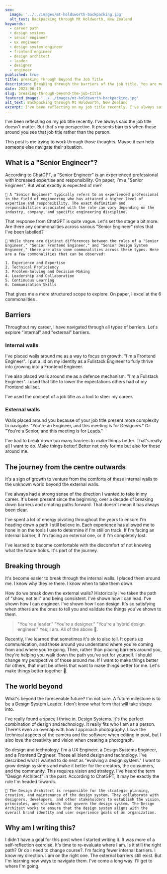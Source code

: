 ```yaml
---
seo:
  image: '../../images/mt-holdsworth-backpacking.jpg'
  alt_text: Backpacking through Mt Holdworth, New Zealand
keywords:
  - career path
  - design systems
  - senior engineer
  - ux engineer
  - design system engineer
  - frontend engineer
  - design architect
  - leader
  - designer
  - engineer
published: true
title: Breaking Through Beyond The Job Title
description: Breaking through the barriers of the job title. You are more than what they define you to be.
date: 2023-06-19
slug: breaking-through-beyond-the-job-title
featured_image: '../../images/mt-holdsworth-backpacking.jpg'
alt_text: Backpacking through Mt Holdworth, New Zealand
excerpt: I've been reflecting on my job title recently. I've always said the job title doesn't matter. But that's my perspective. It presents barriers when those around you see that job title rather than the person. This post is me trying to work through those thoughts. Maybe it can help someone else navigate their situation.
---
```


<Section>

I've been reflecting on my job title recently. I've always said the job title doesn't matter. But that's my perspective. It presents barriers when those around you see that job title rather than the person.

This post is me trying to work through those thoughts. Maybe it can help someone else navigate their situation.

</Section>

<Section>

## What is a "Senior Engineer"?

According to ChatGPT, a "Senior Engineer" is an experienced professional with increased expertise and responsibility. On paper, I'm a "Senior Engineer". But what exactly is expected of me?

```
🤖 A "Senior Engineer" typically refers to an experienced professional in the field of engineering who has attained a higher level of expertise and responsibility. The exact definition and responsibilities associated with the role can vary depending on the industry, company, and specific engineering discipline.
```

That response from ChatGPT is quite vague. Let's set the stage a bit more. Are there any commonalities across various "Senior Engineer" roles that I've been labelled?

```
🤖 While there are distinct differences between the roles of a "Senior Engineer," "Senior Frontend Engineer," and "Senior Design System Engineer," there are also some commonalities across these types. Here are a few commonalities that can be observed:

1. Experience and Expertise
2. Technical Proficiency
3. Problem-Solving and Decision-Making
4. Leadership and Collaboration
5. Continuous Learning
6. Communication Skills
```

That gives me a more structured scope to explore. On paper, I excel at the 6 commonalities .

</Section>

<Section>

## Barriers

Throughout my career, I have navigated through all types of barriers. Let's explore "internal" and "external" barriers.

### Internal walls

I've placed walls around me as a way to focus on growth. "I'm a Frontend Engineer". I put a lid on my identity as a Fullstack Engineer to fully thrive into growing into a Frontend Engineer.

I've also placed walls around me as a defence mechanism. "I'm a Fullstack Engineer". I used that title to lower the expectations others had of my Frontend skillset.

I've used the concept of a job title as a tool to steer my career.

### External walls

Walls placed around you because of your job title present more complexity to navigate. "You're an Engineer, and this meeting is for Designers." Or "You're a Senior, and this meeting is for Leads."

I've had to break down too many barriers to make things better. That's really all I want to do. Make things better! Better not only for me but also for those around me.

</Section>

<Section>

## The journey from the centre outwards

It's a sign of growth to venture from the comforts of these internal walls to the unknown world beyond the external walls.

I've always had a strong sense of the direction I wanted to take in my career. It's been present since the beginning, over a decade of breaking down barriers and creating paths forward. That doesn't mean it has always been clear.

I've spent a lot of energy pivoting throughout the years to ensure I'm heading down a path I still believe in. Each experience has allowed me to hone in on the tools I use to determine if I'm still on track. If I'm facing an internal barrier, if I'm facing an external one, or if I'm completely lost.

I've learned to become comfortable with the discomfort of not knowing what the future holds. It's part of the journey.

</Section>

<Section>

## Breaking through

It's become easier to break through the internal walls. I placed them around me. I know why they're there. I know when to take them down.

How do we break down the external walls? Historically I've taken the path of "show, not tell" and being consistent. I've shown how I can lead. I've shown how I can engineer. I've shown how I can design. It's so satisfying when others are the ones to tell you and validate the things you've shown to them.

> "You're a leader." "You're a designer." "You're a hybrid design engineer." Yes, I am. All of the above 🙌.

Recently, I've learned that sometimes it's ok to also tell. It opens up communication, and those around you understand where you're coming from and where you're going. Then, rather than placing barriers around you, they're helping you walk down the path you've set for yourself. I should change my perspective of those around me. If I want to make things better for others, that must be others that want to make things better for me. Let's make things better together 🤝.

</Section>

<Section>

## The world beyond

What's beyond the foreseeable future? I'm not sure. A future milestone is to be a Design System Leader. I don't know what form that will take shape into.

I've really found a space I thrive in. Design Systems. It's the perfect combination of design and technology. It really fits who I am as a person. There's even an overlap with how I approach photography. I love the technical aspects of the camera and the software when editing in post, but I also love the creativity and vision when creating a photograph.

So design and technology. I'm a UX Engineer, a Design Systems Engineer, and a Frontend Engineer. Those all blend design and technology. I've described what I wanted to do next as "evolving a design system." I want to grow design systems and make it better for the creators, the consumers, and the community. This requires vision and strategy. I've heard the term "Design Architect" in the past. According to ChatGPT, it may be exactly the role I'm headed towards.

```
🤖 The Design Architect is responsible for the strategic planning, creation, and maintenance of the design system. They collaborate with designers, developers, and other stakeholders to establish the vision, principles, and standards that govern the design system. The Design Architect works to ensure that the design system aligns with the overall brand identity and user experience goals of an organization.
```

</Section>

<Section>

## Why am I writing this?

I didn't have a goal for this post when I started writing it. It was more of a self-reflection exercise. It's time to re-evaluate where I am. Is it still the right path? Or do I need to change course?. I'm facing fewer internal barriers. I know my direction. I am on the right one. The external barriers still exist. But I'm learning new ways to navigate them. I've come a long way. I'll get to where I'm going.

</Section>
